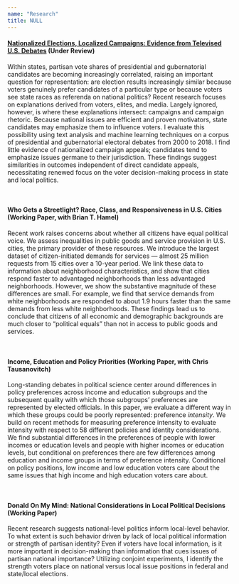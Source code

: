 ```yaml
---
name: "Research"
title: NULL
---
```


<link rel="stylesheet" href="styles.css" type="text/css">

#### <a href="deholliday.github.io/pdfs/Holliday_DebatesText_04-08-20.pdf" target="_blank">Nationalized Elections, Localized Campaigns: Evidence from Televised U.S. Debates</a> (Under Review)

Within states, partisan vote shares of presidential and gubernatorial candidates are becoming increasingly correlated, raising an important question for representation: are election results increasingly similar because voters genuinely prefer candidates of a particular type or because voters see state races as referenda on national politics? Recent research focuses on explanations derived from voters, elites, and media.  Largely ignored, however, is where these explanations intersect: campaigns and campaign rhetoric. Because national issues are efficient and proven motivators, state candidates may emphasize them to influence voters.  I evaluate this possibility using text analysis and machine learning techniques on a corpus of presidential and gubernatorial electoral debates from 2000 to 2018. I find little evidence of nationalized campaign appeals; candidates tend to emphasize issues germane to their jurisdiction. These findings suggest similarities in outcomes independent of direct candidate appeals, necessitating renewed focus on the voter decision-making process in state and local politics.

<br>

#### Who Gets a Streetlight? Race, Class, and Responsiveness in U.S. Cities (Working Paper, with Brian T. Hamel)

Recent work raises concerns about whether all citizens have equal political voice. We assess inequalities in public goods and service provision in U.S. cities, the primary provider of these resources. We introduce the largest dataset of citizen-initiated demands for services — almost 25 million requests from 15 cities over a 10-year period. We link these data to information about neighborhood characteristics, and show that cities respond faster to advantaged neighborhoods than less advantaged neighborhoods. However, we show the substantive magnitude of these differences are small. For example, we find that service demands from white neighborhoods are responded to about 1.9 hours faster than the same demands from less white neighborhoods. These findings lead us to conclude that citizens of all economic and demographic backgrounds are much closer to “political equals” than not in access to public goods and services.

<br>

#### Income, Education and Policy Priorities (Working Paper, with Chris Tausanovitch)

Long-standing debates in political science center around differences in policy preferences across income and education subgroups and the subsequent quality with which those subgroups' preferences are represented by elected officials. In this paper, we evaluate a different way in which these groups could be poorly represented: preference *intensity*. We build on recent methods for measuring preference intensity to evaluate intensity with respect to 58 different policies and identity considerations. We find substantial differences in the preferences of people with lower incomes or education levels and people with higher incomes or education levels, but conditional on preferences there are few differences among education and income groups in terms of preference intensity. Conditional on policy positions, low income and low education voters care about the same issues that high income and high education voters care about.

<br>

#### Donald On My Mind: National Considerations in Local Political Decisions (Working Paper)

Recent research suggests national-level politics inform local-level behavior. To what extent is such behavior driven by lack of local political information or strength of partisan identity? Even if voters have local information, is it more important in decision-making than information that cues issues of partisan national importance? Utilizing conjoint experiments, I identify the strength voters place on national versus local issue positions in federal and state/local elections.